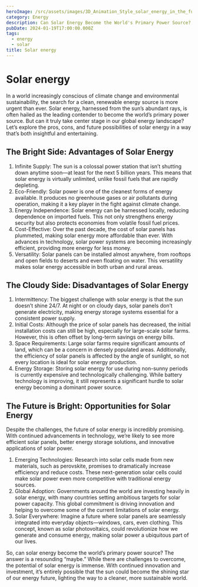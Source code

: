 ```yaml
---
heroImage: /src/assets/images/3D_Animation_Style_solar_energy_in_the_future_0.jpg
category: Energy
description: Can Solar Energy Become the World's Primary Power Source?
pubDate: 2024-01-19T17:00:00.000Z
tags:
  - energy
  - solar
title: Solar energy
---
```


# Solar energy

In a world increasingly conscious of climate change and environmental sustainability, the search for a clean, renewable energy source is more urgent than ever. Solar energy, harnessed from the sun’s abundant rays, is often hailed as the leading contender to become the world’s primary power source. But can it truly take center stage in our global energy landscape? Let’s explore the pros, cons, and future possibilities of solar energy in a way that’s both insightful and entertaining.

## The Bright Side: Advantages of Solar Energy

1. Infinite Supply: The sun is a colossal power station that isn’t shutting down anytime soon—at least for the next 5 billion years. This means that solar energy is virtually unlimited, unlike fossil fuels that are rapidly depleting.
2. Eco-Friendly: Solar power is one of the cleanest forms of energy available. It produces no greenhouse gases or air pollutants during operation, making it a key player in the fight against climate change.
3. Energy Independence: Solar energy can be harnessed locally, reducing dependence on imported fuels. This not only strengthens energy security but also protects economies from volatile fossil fuel prices.
4. Cost-Effective: Over the past decade, the cost of solar panels has plummeted, making solar energy more affordable than ever. With advances in technology, solar power systems are becoming increasingly efficient, providing more energy for less money.
5. Versatility: Solar panels can be installed almost anywhere, from rooftops and open fields to deserts and even floating on water. This versatility makes solar energy accessible in both urban and rural areas.

## The Cloudy Side: Disadvantages of Solar Energy

1. Intermittency: The biggest challenge with solar energy is that the sun doesn’t shine 24/7. At night or on cloudy days, solar panels don’t generate electricity, making energy storage systems essential for a consistent power supply.
2. Initial Costs: Although the price of solar panels has decreased, the initial installation costs can still be high, especially for large-scale solar farms. However, this is often offset by long-term savings on energy bills.
3. Space Requirements: Large solar farms require significant amounts of land, which can be a concern in densely populated areas. Additionally, the efficiency of solar panels is affected by the angle of sunlight, so not every location is ideal for solar energy production.
4. Energy Storage: Storing solar energy for use during non-sunny periods is currently expensive and technologically challenging. While battery technology is improving, it still represents a significant hurdle to solar energy becoming a dominant power source.

## The Future is Bright: Opportunities for Solar Energy

Despite the challenges, the future of solar energy is incredibly promising. With continued advancements in technology, we’re likely to see more efficient solar panels, better energy storage solutions, and innovative applications of solar power.

1. Emerging Technologies: Research into solar cells made from new materials, such as perovskite, promises to dramatically increase efficiency and reduce costs. These next-generation solar cells could make solar power even more competitive with traditional energy sources.
2. Global Adoption: Governments around the world are investing heavily in solar energy, with many countries setting ambitious targets for solar power capacity. This global commitment is driving innovation and helping to overcome some of the current limitations of solar energy.
3. Solar Everywhere: Imagine a future where solar panels are seamlessly integrated into everyday objects—windows, cars, even clothing. This concept, known as solar photovoltaics, could revolutionize how we generate and consume energy, making solar power a ubiquitous part of our lives.

So, can solar energy become the world’s primary power source? The answer is a resounding “maybe.” While there are challenges to overcome, the potential of solar energy is immense. With continued innovation and investment, it’s entirely possible that the sun could become the shining star of our energy future, lighting the way to a cleaner, more sustainable world.
